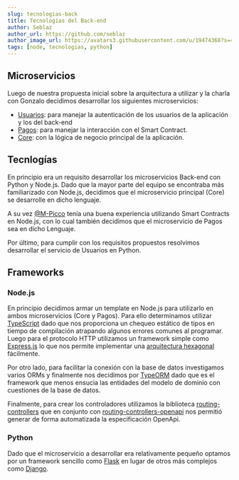 ```yaml
---
slug: tecnologias-back
title: Tecnologías del Back-end
author: Seblaz
author_url: https://github.com/seblaz
author_image_url: https://avatars3.githubusercontent.com/u/19474368?s=460&=04b3d3d551094a7c62c6cf3aa30653f56bb2d60c&v=4
tags: [node, tecnologias, python]
---
```


## Microservicios

Luego de nuestra propuesta inicial sobre la arquitectura a utilizar y la charla con Gonzalo decidimos desarrollar los siguientes microservicios:

- [Usuarios](https://github.com/BookBnB/users-service): para manejar la autenticación de los usuarios de la aplicación y los del back-end
- [Pagos](https://github.com/BookBnB/payments-service): para manejar la interacción con el Smart Contract.
- [Core](https://github.com/BookBnB/core): con la lógica de negocio principal de la aplicación.

## Tecnlogías

En principio era un requisito desarrollar los microservicios Back-end con Python y Node.js. Dado que la mayor parte del equipo se encontraba más familiarizado con Node.js, decidimos que el microservicio principal (Core) se desarrolle en dicho lenguaje.

A su vez [@M-Picco](https://github.com/M-Picco) tenía una buena experiencia utilizando Smart Contracts en Node.js, con lo cual también decidimos que el microservicio de Pagos sea en dicho Lenguaje.

Por último, para cumplir con los requisitos propuestos resolvimos desarrollar el servicio de Usuarios en Python.

## Frameworks

### Node.js

En principio decidimos armar un template en Node.js para utilizarlo en ambos microservicios (Core y Pagos). Para ello determinamos utilizar [TypeScript](https://www.typescriptlang.org/) dado que nos proporciona un chequeo estático de tipos en tiempo de compilación atrapando algunos errores comunes al programar. Luego para el protocolo HTTP utilizamos un framework simple como [Express.js](https://expressjs.com) lo que nos permite implementar una [arquitectura hexagonal](https://alistair.cockburn.us/hexagonal-architecture/) fácilmente.

Por otro lado, para facilitar la conexión con la base de datos investigamos varios ORMs y finalmente nos decidimos por [TypeORM](https://typeorm.io/#/) dado que es el framework que menos ensucia las entidades del modelo de dominio con cuestiones de la base de datos.

Finalmente, para crear los controladores utilizamos la biblioteca [routing-controllers](https://www.npmjs.com/package/routing-controllers) que en conjunto con [routing-controllers-openapi](https://www.npmjs.com/package/routing-controllers-openapi) nos permitió generar de forma automatizada la especificación OpenApi.

### Python

Dado que el microservicio a desarrollar era relativamente pequeño optamos por un framework sencillo como [Flask](https://flask.palletsprojects.com/) en lugar de otros más complejos como [Django](https://www.djangoproject.com/).
